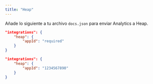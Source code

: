 ```yaml
---
title: "Heap"
---
```


Añade lo siguiente a tu archivo `docs.json` para enviar Analytics a Heap.

<CodeGroup>

```json Opciones de Analytics en docs.json
"integrations": {
    "heap": {
        "appId": "required"
    }
}
```

```json Ejemplo
"integrations": {
    "heap": {
        "appId": "1234567890"
    }
}
```

</CodeGroup>
